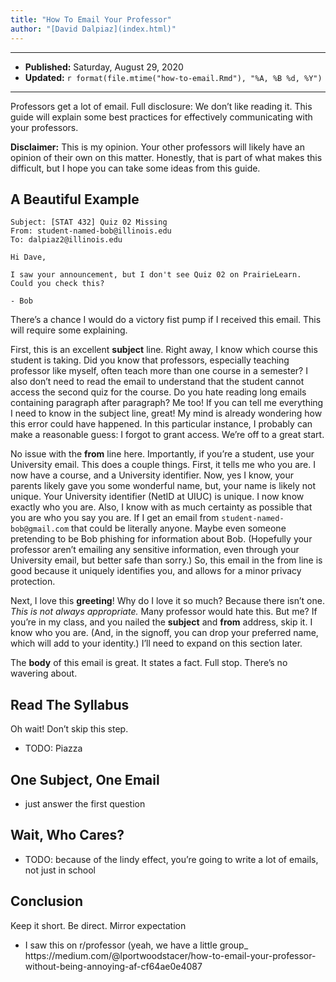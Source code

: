 ```yaml
---
title: "How To Email Your Professor"
author: "[David Dalpiaz](index.html)"
---
```


***

- **Published:** Saturday, August 29, 2020
- **Updated:** `r format(file.mtime("how-to-email.Rmd"), "%A, %B %d, %Y")`

***

Professors get a lot of email. Full disclosure: We don't like reading it. This guide will explain some best practices for effectively communicating with your professors.

**Disclaimer:** This is my opinion. Your other professors will likely have an opinion of their own on this matter. Honestly, that is part of what makes this difficult, but I hope you can take some ideas from this guide.

## A Beautiful Example

```
Subject: [STAT 432] Quiz 02 Missing
From: student-named-bob@illinois.edu
To: dalpiaz2@illinois.edu

Hi Dave,

I saw your announcement, but I don't see Quiz 02 on PrairieLearn. Could you check this?

- Bob
```

There's a chance I would do a victory fist pump if I received this email. This will require some explaining.

First, this is an excellent **subject** line. Right away, I know which course this student is taking. Did you know that professors, especially teaching professor like myself, often teach more than one course in a semester? I also don't need to read the email to understand that the student cannot access the second quiz for the course. Do you hate reading long emails containing paragraph after paragraph? Me too! If you can tell me everything I need to know in the subject line, great! My mind is already wondering how this error could have happened. In this particular instance, I probably can make a reasonable guess: I forgot to grant access. We're off to a great start.

No issue with the **from** line here. Importantly, if you're a student, use your University email. This does a couple things. First, it tells me who you are. I now have a course, and a University identifier. Now, yes I know, your parents likely gave you some wonderful name, but, your name is likely not unique. Your University identifier (NetID at UIUC) is unique. I now know exactly who you are. Also, I know with as much certainty as possible that you are who you say you are. If I get an email from `student-named-bob@gmail.com` that could be literally anyone. Maybe even someone pretending to be Bob phishing for information about Bob. (Hopefully your professor aren't emailing any sensitive information, even through your University email, but better safe than sorry.) So, this email in the from line is good because it uniquely identifies you, and allows for a minor privacy protection.

Next, I love this **greeting**! Why do I love it so much? Because there isn't one. *This is not always appropriate.* Many professor would hate this. But me? If you're in my class, and you nailed the **subject** and **from** address, skip it. I know who you are. (And, in the signoff, you can drop your preferred name, which will add to your identity.) I'll need to expand on this section later.

The **body** of this email is great. It states a fact. Full stop. There's no wavering about.

## Read The Syllabus

Oh wait! Don't skip this step.

- TODO: Piazza

## One Subject, One Email

- just answer the first question

## Wait, Who Cares?

- TODO: because of the lindy effect, you're going to write a lot of emails, not just in school

## Conclusion

Keep it short. Be direct. Mirror expectation



- I saw this on r/professor (yeah, we have a little group_ https://medium.com/@lportwoodstacer/how-to-email-your-professor-without-being-annoying-af-cf64ae0e4087
